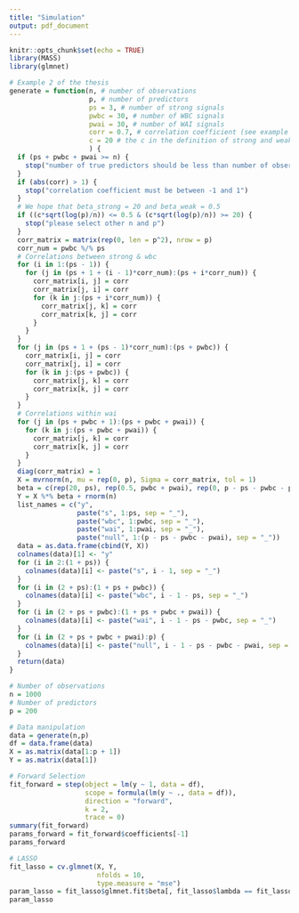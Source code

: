 ```yaml
---
title: "Simulation"
output: pdf_document
---
```


```r
knitr::opts_chunk$set(echo = TRUE)
library(MASS)
library(glmnet)
```

```r
# Example 2 of the thesis
generate = function(n, # number of observations
                    p, # number of predictors
                    ps = 3, # number of strong signals
                    pwbc = 30, # number of WBC signals
                    pwai = 30, # number of WAI signals
                    corr = 0.7, # correlation coefficient (see example 2)
                    c = 20 # the c in the definition of strong and weak 
                    ) {
  if (ps + pwbc + pwai >= n) {
    stop("number of true predictors should be less than number of observations")
  }
  if (abs(corr) > 1) {
    stop("correlation coefficient must be between -1 and 1")
  }
  # We hope that beta_strong = 20 and beta_weak = 0.5
  if ((c*sqrt(log(p)/n)) <= 0.5 & (c*sqrt(log(p)/n)) >= 20) {
    stop("please select other n and p")
  }
  corr_matrix = matrix(rep(0, len = p^2), nrow = p)
  corr_num = pwbc %/% ps
  # Correlations between strong & wbc
  for (i in 1:(ps - 1)) {
    for (j in (ps + 1 + (i - 1)*corr_num):(ps + i*corr_num)) {
      corr_matrix[i, j] = corr
      corr_matrix[j, i] = corr
      for (k in j:(ps + i*corr_num)) {
        corr_matrix[j, k] = corr
        corr_matrix[k, j] = corr
      }
    }
  }
  for (j in (ps + 1 + (ps - 1)*corr_num):(ps + pwbc)) {
    corr_matrix[i, j] = corr
    corr_matrix[j, i] = corr
    for (k in j:(ps + pwbc)) {
      corr_matrix[j, k] = corr
      corr_matrix[k, j] = corr
    }
  }
  # Correlations within wai
  for (j in (ps + pwbc + 1):(ps + pwbc + pwai)) {
    for (k in j:(ps + pwbc + pwai)) {
      corr_matrix[j, k] = corr
      corr_matrix[k, j] = corr
    }
  }
  diag(corr_matrix) = 1
  X = mvrnorm(n, mu = rep(0, p), Sigma = corr_matrix, tol = 1)
  beta = c(rep(20, ps), rep(0.5, pwbc + pwai), rep(0, p - ps - pwbc - pwai))
  Y = X %*% beta + rnorm(n)
  list_names = c("y",
                 paste("s", 1:ps, sep = "_"),
                 paste("wbc", 1:pwbc, sep = "_"),
                 paste("wai", 1:pwai, sep = "_"),
                 paste("null", 1:(p - ps - pwbc - pwai), sep = "_"))
  data = as.data.frame(cbind(Y, X))
  colnames(data)[1] <- "y"
  for (i in 2:(1 + ps)) {
    colnames(data)[i] <- paste("s", i - 1, sep = "_")
  }
  for (i in (2 + ps):(1 + ps + pwbc)) {
    colnames(data)[i] <- paste("wbc", i - 1 - ps, sep = "_")
  }
  for (i in (2 + ps + pwbc):(1 + ps + pwbc + pwai)) {
    colnames(data)[i] <- paste("wai", i - 1 - ps - pwbc, sep = "_")
  }
  for (i in (2 + ps + pwbc + pwai):p) {
    colnames(data)[i] <- paste("null", i - 1 - ps - pwbc - pwai, sep = "_")
  }
  return(data)
}
```

```r
# Number of observations
n = 1000
# Number of predictors
p = 200

# Data manipulation
data = generate(n,p)
df = data.frame(data)
X = as.matrix(data[1:p + 1])
Y = as.matrix(data[1])

# Forward Selection
fit_forward = step(object = lm(y ~ 1, data = df),
                   scope = formula(lm(y ~ ., data = df)), 
                   direction = "forward", 
                   k = 2, 
                   trace = 0)
summary(fit_forward)
params_forward = fit_forward$coefficients[-1]
params_forward

# LASSO
fit_lasso = cv.glmnet(X, Y, 
                      nfolds = 10, 
                      type.measure = "mse") 
param_lasso = fit_lasso$glmnet.fit$beta[, fit_lasso$lambda == fit_lasso$lambda.1se] 
param_lasso
```


